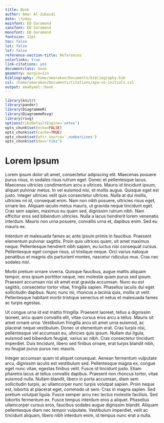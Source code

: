 ```yaml
---
title: Book
author: Amar Al-Zubaidi
date: \today
mainfont: EB Garamond
sansfont: EB Garamond
monofont: EB Garamond
fontsize: 12pt
toc: false
lot: false
lof: false
reference-section-title: References
colorlinks: true
link-citations: yes
documentclass: book
geometry: margin=1in
bibliography: /home/amarakon/Documents/bibliography.bib
csl: /home/amarakon/Documents/Citations/apa-no-initials.csl
output: amaRyaml::book
---
```

```r
library(knitr)
library(pander)
library(DiagrammeR)
library(DiagrammeRsvg)
library(rsvg)
options(tikzDefaultEngine='xetex')
opts_chunk$set(echo=FALSE)
opts_chunk$set(cache=TRUE)
opts_chunk$set(attr.source='.numberLines')
opts_chunk$set(dev='tikz')
```

# Lorem Ipsum
Lorem ipsum dolor sit amet, consectetur adipiscing elit. Maecenas posuere purus risus, in sodales risus rutrum eget. Donec et pellentesque lacus. Maecenas ultricies condimentum arcu a ultrices. Mauris id tincidunt ipsum, aliquet pulvinar metus. In vel euismod nisi, et mollis augue. Quisque eget est justo. Integer ultrices velit quis consectetur ultrices. Nulla at dui mollis, ultricies mi id, consequat enim. Nam non nibh posuere, ultricies risus eget, ornare leo. Aliquam iaculis metus mauris, ut gravida neque tincidunt eget. Cras sem sapien, maximus eu quam sed, dignissim rutrum nibh. Nam efficitur eros sed bibendum ultricies. Nulla a lacus hendrerit lorem venenatis interdum. Mauris non urna posuere, convallis urna et, dapibus enim. Sed eu mauris ex.

Interdum et malesuada fames ac ante ipsum primis in faucibus. Praesent elementum pulvinar sagittis. Proin quis ultrices quam, sit amet maximus neque. Pellentesque hendrerit nibh sapien, eu luctus nisi consequat cursus. Pellentesque eget congue risus, ut tristique neque. Orci varius natoque penatibus et magnis dis parturient montes, nascetur ridiculus mus. Cras nec sodales nisl.

Morbi pretium ornare viverra. Quisque faucibus, augue mattis aliquam tempor, eros ipsum porttitor neque, nec molestie quam purus sed ipsum. Praesent accumsan nisi sit amet erat gravida accumsan. Nunc eu est sagittis, consectetur tortor vitae, fringilla sapien. Phasellus iaculis dui eget sollicitudin dapibus. Nunc nunc mi, rhoncus a lacinia quis, mollis ut velit. Pellentesque habitant morbi tristique senectus et netus et malesuada fames ac turpis egestas.

Ut congue urna id est mattis fringilla. Praesent laoreet, tellus a dignissim laoreet, arcu quam convallis elit, vitae cursus eros arcu a tellus. Mauris sit amet ornare urna. Vestibulum fringilla arcu sit amet urna euismod, ac placerat neque vestibulum. Donec ut elementum erat. Cras turpis nisi, pellentesque vel accumsan eu, ultricies quis ipsum. Nullam dui ligula, euismod sed bibendum feugiat, varius ac nibh. Cras consectetur tincidunt imperdiet. Duis tincidunt, libero sed finibus ornare, erat turpis blandit nibh, eu feugiat purus purus nec mauris.

Integer accumsan quam id aliquet consequat. Aenean fermentum vulputate arcu, dignissim iaculis est vestibulum sed. Pellentesque magna ex, congue eget nunc vitae, egestas finibus velit. Fusce id tincidunt justo. Etiam pharetra lacus at tellus convallis dapibus. Praesent non rhoncus tortor, vitae euismod nulla. Nullam blandit, libero in porta accumsan, diam sem sollicitudin turpis, ac ullamcorper nunc turpis volutpat sapien. Proin neque est, lobortis at placerat eget, commodo ut sem. Cras in magna sapien. Sed pretium volutpat ligula. Fusce semper arcu nec lectus molestie facilisis. Sed lobortis fermentum ex. Fusce tempus interdum eros a aliquet. Phasellus ullamcorper cursus eros, faucibus sodales augue dignissim blandit. Aliquam pellentesque diam nec tempor vulputate. Vestibulum imperdiet, velit ac tincidunt aliquam, libero nibh interdum enim, id tempus nunc erat a nulla.
